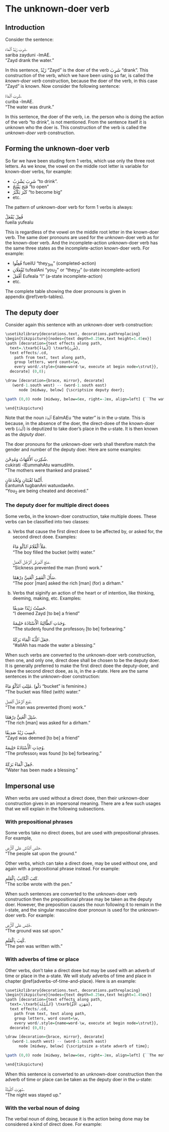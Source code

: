 # The unknown-doer verb

## Introduction

Consider the sentence:

[شَرِبَ زَيْدٌ ٱلْمَاءَ.]{.ar}  
[sariba zayduni -lmAE.]{.trn}  
"Zayd drank the water."

In this sentence, [زَيْدٌ]{.ar} "Zayd" is the doer of the verb [شَرِبَ]{.ar} "drank". 
This construction of the verb, which we have been using so far, is called the _known-doer verb_ construction,
because the doer of the verb, in this case "Zayd" is known.
Now consider the following sentence:

[شُرِبَ ٱلْمَاءُ.]{.ar}  
[curiba -lmAE.]{.trn}  
"The water was drunk."

In this sentence, the doer of the verb, i.e. the person who is doing the action of the verb "to drink", is not mentioned. 
From the sentence itself it is unknown who the doer is. 
This construction of the verb is called the _unknown-doer verb_ construction.

## Forming the unknown-doer verb

So far we have been studing form\ 1 verbs, which use only the three root letters.
As we know, the vowel on the middle root letter is variable for known-doer verbs, for example:

+ [شَرِبَ يَشْرَبُ]{.ar} "to drink".
+ [فَتَحَ يَفْتَحُ]{.ar} "to open"
+ [كَبُرَ يَكْبُرُ]{.ar} "to become big"
+ etc.

The pattern of unknown-doer verb for form 1 verbs is always:

[فُعِلَ يُفْعَلُ]{.ar}  
[fueila yufealu]{.trn}

This is regardless of the vowel on the middle root letter in the known-doer verb.
The same doer pronouns are used for the unknown-doer verb as for the known-doer verb.
And the incomplete-action unknown-doer verb has the same three states as the incomplete-action known-doer verb.
For example:

+ [فُعِلُوا]{.ar} [fueilU]{.trn} "they~3m~" (completed-action)
+ [تُفْعَلَانِ]{.ar} [tufealAni]{.trn} "you~2~" or "they~2f~" (u-state incomplete-action)
+ [أُفْعَلَ]{.ar} [Eufeala]{.trn} "I" (a-state incomplete-action)
+ etc.

The complete table showing the doer pronouns is given in appendix\ \@ref(verb-tables).

## The deputy doer

Consider again this sentence with an unknown-doer verb construction:

```r
\usetikzlibrary{decorations.text, decorations.pathreplacing}
\begin{tikzpicture}[nodes={text depth=0.25ex,text height=1.45ex}]
\path [decoration={text effects along path, 
  text=.\txarb{ٱلْمَاءُ} \txarb{شُرِبَ},
  text effects/.cd, 
    path from text, text along path,
    group letters, word count=\w,
    every word/.style={name=word-\w, execute at begin node=\strut}},
  decorate] (0,0);

\draw [decoration={brace, mirror}, decorate] 
   (word-1.south west) -- (word-1.south east)
      node [midway, below] {\scriptsize deputy doer};

\path (0,0) node [midway, below=6ex, right=-2ex, align=left] {``The water was drunk.''};

\end{tikzpicture}
```

<!--
[شُرِبَ ٱلْمَاءُ.]{.ar}  
[curiba -lmAE.]{.trn}  
"The water was drunk."
-->

Note that the noun [ٱَلْمَاءُ]{.ar} [EalmAEu]{.trn} "the water" is in the u-state. This is because, in the absence of the doer, the direct-doee of the known-doer verb ([ٱَلْمَاءَ]{.ar}) is deputized to take doer's place in the u-state. It is then known as the _deputy doer_.

The doer pronouns for the unknown-doer verb shall therefore match the gender and number of the deputy doer. Here are some examples:

[شُكِرَتِ ٱلأُمَّهَاتُ وَمُدِحْنَ.]{.ar}  
[cukirati -lEummahAtu wamudiHn.]{.trn}  
"The mothers were thanked and praised."

[أَنْتُمَا تُغْبَنَانِ وَتُخْدَعَانِ.]{.ar}  
[EantumA tugbanAni watuxdaeAn.]{.trn}  
"You~2~ are being cheated and deceived."

### The deputy doer for multiple direct doees

Some verbs, in the known-doer construction, take multiple doees. These verbs can be classified into two classes:
<!--Wright vol. ii., p. 47D, sect. 24-->

a. Verbs that cause the first direct doee to be affected by, or asked for, the second direct doee. Examples:
<!--[وَعَدَ ٱللَّـٰهُ ٱلْمُؤْمِنِينَ ٱلْجَنَّةَ.]{.ar}  -->

   [مَلَأَ ٱلْغُلَامُ ٱلدَّلْوَ مَاءً.]{.ar}  
   "The boy filled the bucket (with) water."
   
   [مَنَعَ ٱلْمَرَضُ ٱلرَّجُلَ ٱلْعَمَلَ.]{.ar}  
   "Sickness prevented the man (from) work."
   
   [سَأَلَ ٱلْفَقِيرُ ٱلْغَنِيَّ دِرْهَمًا.]{.ar}  
   "The poor [man] asked the rich [man] (for) a dirham."

b. Verbs that siginify an action of the heart or of intention, like thinking, deeming, making, etc. Examples:
  
   [حَسِبْتُ زَيْدًا صَدِيقًا.]{.ar}  
   "I deemed Zayd [to be] a friend"
   
   [وَجَدَتِ ٱلطَّالِبَةُ ٱلْأُسْتَاذَةَ حَلِيمَةً.]{.ar}  
   "The student~f~ found the professor~f~ [to be] forbearing."
   
   [جَعَلَ ٱللَّـٰهُ ٱلْمَاءَ بَرَكَةً.]{.ar}  
   "[#allAh]{.trn2} has made the water a blessing."

When such verbs are converted to the unknown-doer verb construction, then one, and only one, direct doee shall be chosen to be the deputy doer. It is generally preferred to make the first direct doee the deputy-doer, and leave the second direct doee, as is, in the a-state.
Here are the same sentences in the unknown-doer construction:

[مُلِئَتِ ٱلدَّلْوُ مَاءً.]{.ar} ([دَلْو]{.ar} "bucket" is feminine.)  
"The bucket was filled (with) water."

[مُنِعَ ٱلرَّجُلُ ٱلْعَمَلَ.]{.ar}  
"The man was prevented (from) work."

[سُئِلَ ٱلْغَنِيُّ دِرْهَمًا.]{.ar}  
"The rich [man] was asked for a dirham."

[حُسِبَ زَيْدٌ صَدِيقًا.]{.ar}  
"Zayd was deemed [to be] a friend"

[وُجِدَتِ ٱلْأُسْتَاذَةُ حَلِيمَةً.]{.ar}  
"The professor~f~ was found [to be] forbearing."

[جُعِلَ ٱلْمَاءُ بَرَكَةً.]{.ar}  
"Water has been made a blessing."

## Impersonal use

When verbs are used without a direct doee, then their unknown-doer construction gives in an impersonal meaning. There are a few such usages that we will explain in the following subsections.

### With prepositional phrases

Some verbs take no direct doees, but are used with prepositional phrases. For example,

[جَلَسَ ٱلنَّاسُ عَلَى ٱلْأَرْضِ.]{.ar}  
"The people sat upon the ground."

Other verbs, which can take a direct doee, may be used without one, and again with a prepositional phrase instead. For example:

[كَتَبَ ٱلْكَاتِبُ بِٱلْقَلَمِ.]{.ar}  
"The scribe wrote with the pen."

When such sentences are converted to the unknown-doer verb construction then the prepositional phrase may be taken as the deputy doer. However, the preposition causes the noun following it to remain in the i-state, and the singular masculine doer pronoun is used for the unknown-doer verb. For example:

[جُلِسَ عَلَى ٱلْأَرْضِ.]{.ar}  
"The ground was sat upon."

[كُتِبَ بِٱلْقَلَمِ.]{.ar}  
"The pen was written with."

### With adverbs of time or place

Other verbs, don't take a direct doee but may be used with an adverb of time or place in the a-state. We will study adverbs of time and place in chapter\ \@ref(adverbs-of-time-and-place).
Here is an example:

```r
\usetikzlibrary{decorations.text, decorations.pathreplacing}
\begin{tikzpicture}[nodes={text depth=0.25ex,text height=1.45ex}]
\path [decoration={text effects along path, 
  text=.\txarb{ٱللَّيْلَةَ} \txarb{سَهَرَتِ ٱلْأُمُّ},
  text effects/.cd, 
    path from text, text along path,
    group letters, word count=\w,
    every word/.style={name=word-\w, execute at begin node=\strut}},
  decorate] (0,0);

\draw [decoration={brace, mirror}, decorate] 
   (word-1.south west) -- (word-1.south east)
      node [midway, below] {\scriptsize a-state adverb of time};

\path (0,0) node [midway, below=6ex, right=-2ex, align=left] {``The mother stayed up the (whole) night.''};

\end{tikzpicture}
```

<!--[سَهَرَتِ ٱلْأُمُّ ٱللَّيلَةَ.]{.ar}  
"The mother stayed up the (whole) night."-->
When this sentence is converted to an unknown-doer construction then the adverb of time or place can be taken as the deputy doer in the u-state:

[سُهِرَتِ ٱللَّيلَةُ.]{.ar}  
"The night was stayed up."

### With the verbal noun of doing

The verbal noun of doing, because it is the action being done may be considered a kind of direct doee. For example:

